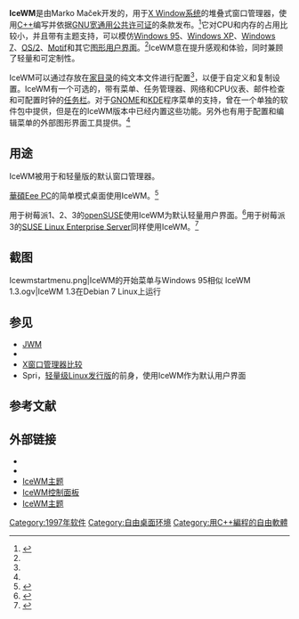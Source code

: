 {{noteTA|G1=IT|G2=FL}}
{{Infobox software
|name=IceWM
|logo=IceWM Logo.png
|screenshot=Icewm-default.jpg
|caption=IceWM截图（IceDesert主题）
|developer=Marko Maček
|released={{Start date and age|1997}}
|latest release version=2.9.7
|latest release date={{Start date and age|2022|05|02}}
|programming language=[[C++|C++]]
|operating system=[[Unix-like|Unix-like]]
|genre=[[窗口管理器|窗口管理器]]
|license=[[GNU_LGPL|GNU LGPL]]
|website={{URL|https://ice-wm.org}}
}}
'''IceWM'''是由Marko Maček开发的，用于[[X_Window系统|X Window系统]]的堆叠式窗口管理器，使用[[C++|C++]]编写并依据[[GNU宽通用公共许可证|GNU宽通用公共许可证]]的条款发布。<ref name="lxf103">{{cite journal
|last=Saunders
|first=Mike
|date=2008-03
|title=Lightweight window managers
|journal=[[Linux_Format|Linux Format]]
|publisher=[[Future_Publishing|Future Publishing]]
|location=UK
|issue=103
|pages=
|language=
|url=http://www.linuxformat.co.uk/archives?issue=103
|access-date=2017-12-27
|archive-date=2010-06-24
|archive-url=https://web.archive.org/web/20100624140837/http://linuxformat.co.uk/archives?issue=103
|dead-url=yes
}}</ref>它对CPU和内存的占用比较小，并且带有主题支持，可以模仿[[Windows_95|Windows 95]]、[[Windows_XP|Windows XP]]、[[Windows_7|Windows 7]]、[[OS/2|OS/2]]、[[Motif|Motif]]和其它[[图形用户界面|图形用户界面]]。<ref name="lxf103" />IceWM意在提升感观和体验，同时兼顾了轻量和可定制性。

IceWM可以通过存放在[[家目录|家目录]]的纯文本文件进行配置<ref name="lxf103" />，以便于自定义和复制设置。IceWM有一个可选的，带有菜单、任务管理器、网络和CPU仪表、邮件检查和可配置时钟的[[任务栏|任务栏]]。对于[[GNOME|GNOME]]和[[KDE|KDE]]程序菜单的支持，曾在一个单独的软件包中提供，但是在{{when|最近}}的IceWM版本中已经内置这些功能。另外也有用于配置和编辑菜单的外部图形界面工具提供。<ref name="lxf103" />

== 用途 ==
IceWM被用于{{le|Absolute Linux}}和轻量版{{le|VectorLinux}}的默认窗口管理器。

[[華碩|華碩]][[華碩Eee_PC|Eee PC]]的简单模式桌面使用IceWM。<ref>{{cite web
|url=https://arstechnica.com/gadgets/2007/11/eee-pc-review/1/
|title=Eeextremely Eeenticing: a review of the Asus Eee PC
|last=Paul
|first=Ryan
|date=2007-11-14
|work=[[Ars_Technica|Ars Technica]]
|accessdate=2008-06-16
|archive-date=2016-03-04
|archive-url=https://web.archive.org/web/20160304065209/http://arstechnica.com/gadgets/2007/11/eee-pc-review/1/
|dead-url=no
}}</ref>

用于树莓派1、2、3的[[openSUSE|openSUSE]]使用IceWM为默认轻量用户界面。<ref>{{Cite web |url=https://en.opensuse.org/HCL:Raspberry_Pi3 |title=存档副本 |accessdate=2017-12-27 |archive-date=2020-11-08 |archive-url=https://web.archive.org/web/20201108105752/https://en.opensuse.org/HCL:Raspberry_Pi3 |dead-url=no }}</ref>用于树莓派3的[[SUSE_Linux_Enterprise_Server|SUSE Linux Enterprise Server]]同样使用IceWM。<ref>{{Cite web |url=http://www.marksei.com/suse-linux-enterprise-server-gains-raspberry-pi-3-support/ |title=存档副本 |accessdate=2017-12-27 |archive-date=2020-09-21 |archive-url=https://web.archive.org/web/20200921134603/https://www.marksei.com/suse-linux-enterprise-server-gains-raspberry-pi-3-support/ |dead-url=no }}</ref>

== 截图 ==
<gallery>
Icewmstartmenu.png|IceWM的开始菜单与Windows 95相似
IceWM 1.3.ogv|IceWM 1.3在Debian 7 Linux上运行
</gallery>

== 参见 ==
* [[JWM|JWM]]
* {{le|FVWM95}}
* [[X窗口管理器比较|X窗口管理器比较]]
* Spri，[[轻量级Linux发行版|轻量级Linux发行版]]的前身，使用IceWM作为默认用户界面

== 参考文献 ==
{{Reflist}}

== 外部链接 ==
{{Commons category}}
* {{Official website}}
* {{SourceForge|icewm}}
* [https://www.opendesktop.org/s/Window-Managers IceWM主题]{{Wayback|url=https://www.opendesktop.org/s/Window-Managers |date=20190620135629 }}
* [http://www.phrozensmoke.com/projects/icewmcp/ IceWM控制面板]{{Wayback|url=http://www.phrozensmoke.com/projects/icewmcp/ |date=20050725013805 }}
* [https://web.archive.org/web/20040826225210/http://www.kde-look.org/index.php?xcontentmode=18 IceWM主题]

{{X desktop environments and window managers}}
{{FOSS}}

[[Category:1997年软件|Category:1997年软件]]
[[Category:自由桌面环境|Category:自由桌面环境]]
[[Category:用C++編程的自由軟體|Category:用C++編程的自由軟體]]